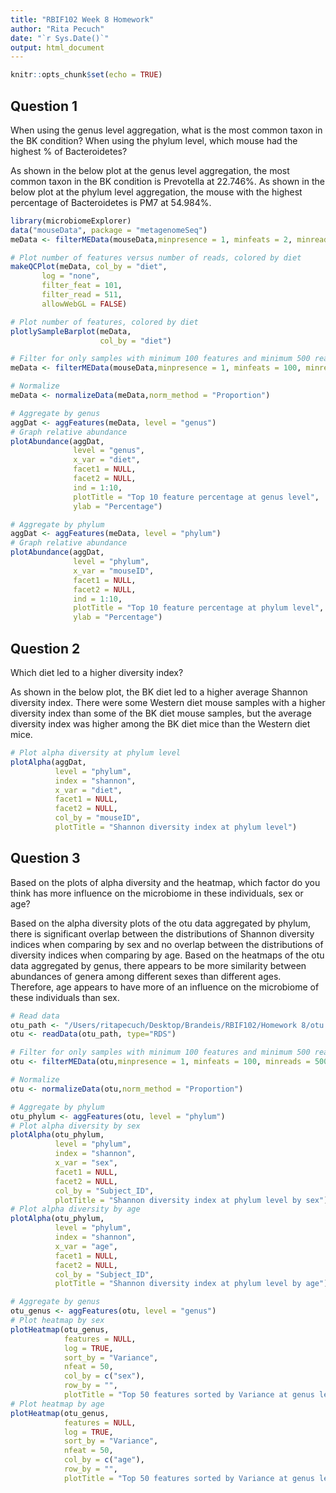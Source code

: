 ```yaml
---
title: "RBIF102 Week 8 Homework"
author: "Rita Pecuch"
date: "`r Sys.Date()`"
output: html_document
---
```


```r
knitr::opts_chunk$set(echo = TRUE)
```

## Question 1

When using the genus level aggregation, what is the most common taxon in the BK
condition? When using the phylum level, which mouse had the highest % of Bacteroidetes? 

As shown in the below plot at the genus level aggregation, the most common taxon in the BK condition is Prevotella at 22.746%. As shown in the below plot at the phylum level aggregation, the mouse with the highest percentage of Bacteroidetes is PM7 at 54.984%.

```r
library(microbiomeExplorer)
data("mouseData", package = "metagenomeSeq")
meData <- filterMEData(mouseData,minpresence = 1, minfeats = 2, minreads = 2)

# Plot number of features versus number of reads, colored by diet
makeQCPlot(meData, col_by = "diet",
       log = "none",
       filter_feat = 101,
       filter_read = 511,
       allowWebGL = FALSE)

# Plot number of features, colored by diet
plotlySampleBarplot(meData,
                    col_by = "diet")

# Filter for only samples with minimum 100 features and minimum 500 reads
meData <- filterMEData(mouseData,minpresence = 1, minfeats = 100, minreads = 500)

# Normalize
meData <- normalizeData(meData,norm_method = "Proportion")

# Aggregate by genus
aggDat <- aggFeatures(meData, level = "genus")
# Graph relative abundance
plotAbundance(aggDat,
              level = "genus",
              x_var = "diet",
              facet1 = NULL,
              facet2 = NULL,
              ind = 1:10,
              plotTitle = "Top 10 feature percentage at genus level",
              ylab = "Percentage")

# Aggregate by phylum
aggDat <- aggFeatures(meData, level = "phylum")
# Graph relative abundance
plotAbundance(aggDat,
              level = "phylum",
              x_var = "mouseID",
              facet1 = NULL,
              facet2 = NULL,
              ind = 1:10,
              plotTitle = "Top 10 feature percentage at phylum level",
              ylab = "Percentage")
```

## Question 2

Which diet led to a higher diversity index? 

As shown in the below plot, the BK diet led to a higher average Shannon diversity index. There were some Western diet mouse samples with a higher diversity index than some of the BK diet mouse samples, but the average diversity index was higher among the BK diet mice than the Western diet mice.

```r
# Plot alpha diversity at phylum level
plotAlpha(aggDat,
          level = "phylum",
          index = "shannon",
          x_var = "diet",
          facet1 = NULL,
          facet2 = NULL,
          col_by = "mouseID",
          plotTitle = "Shannon diversity index at phylum level")
```

## Question 3

Based on the plots of alpha diversity and the heatmap, which factor do you think has more
influence on the microbiome in these individuals, sex or age?

Based on the alpha diversity plots of the otu data aggregated by phylum, there is significant overlap between the distributions of Shannon diversity indices when comparing by sex and no overlap between the distributions of diversity indices when comparing by age. Based on the heatmaps of the otu data aggregated by genus, there appears to be more similarity between abundances of genera among different sexes than different ages. Therefore, age appears to have more of an influence on the microbiome of these individuals than sex.

```r
# Read data
otu_path <- "/Users/ritapecuch/Desktop/Brandeis/RBIF102/Homework 8/otu.rds"
otu <- readData(otu_path, type="RDS")

# Filter for only samples with minimum 100 features and minimum 500 reads
otu <- filterMEData(otu,minpresence = 1, minfeats = 100, minreads = 500)

# Normalize
otu <- normalizeData(otu,norm_method = "Proportion")

# Aggregate by phylum
otu_phylum <- aggFeatures(otu, level = "phylum")
# Plot alpha diversity by sex
plotAlpha(otu_phylum,
          level = "phylum",
          index = "shannon",
          x_var = "sex",
          facet1 = NULL,
          facet2 = NULL,
          col_by = "Subject_ID",
          plotTitle = "Shannon diversity index at phylum level by sex")
# Plot alpha diversity by age
plotAlpha(otu_phylum,
          level = "phylum",
          index = "shannon",
          x_var = "age",
          facet1 = NULL,
          facet2 = NULL,
          col_by = "Subject_ID",
          plotTitle = "Shannon diversity index at phylum level by age")

# Aggregate by genus
otu_genus <- aggFeatures(otu, level = "genus")
# Plot heatmap by sex
plotHeatmap(otu_genus,
            features = NULL,
            log = TRUE,
            sort_by = "Variance",
            nfeat = 50,
            col_by = c("sex"),
            row_by = "",
            plotTitle = "Top 50 features sorted by Variance at genus level by sex")
# Plot heatmap by age
plotHeatmap(otu_genus,
            features = NULL,
            log = TRUE,
            sort_by = "Variance",
            nfeat = 50,
            col_by = c("age"),
            row_by = "",
            plotTitle = "Top 50 features sorted by Variance at genus level by age")
```
